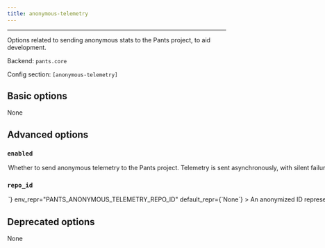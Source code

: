 ```yaml
---
title: anonymous-telemetry
---
```



---

Options related to sending anonymous stats to the Pants project, to aid development.

Backend: <span className="color--primary">`pants.core`</span>

Config section: <span className="color--primary">`[anonymous-telemetry]`</span>

<span className={styles.options}>

## Basic options

None

## Advanced options

### `enabled`

<Option
  cli_repr={`--[no-]anonymous-telemetry-enabled`}
  env_repr="PANTS_ANONYMOUS_TELEMETRY_ENABLED"
  default_repr={`False`}
>
  Whether to send anonymous telemetry to the Pants project. Telemetry is sent
  asynchronously, with silent failure, and does not impact build times or
  outcomes. See https://www.pantsbuild.org/v2.8/docs/anonymous-telemetry for
  details.
</Option>

### `repo_id`

<Option
  cli_repr={`--anonymous-telemetry-repo-id=<str>`}
  env_repr="PANTS_ANONYMOUS_TELEMETRY_REPO_ID"
  default_repr={`None`}
>
  An anonymized ID representing this repo. For private repos, you likely want
  the ID to not be derived from, or algorithmically convertible to, anything
  identifying the repo. For public repos the ID may be visible in that
  repo&#x27;s config file, so anonymity of the repo is not guaranteed (although
  user anonymity is always guaranteed). See
  https://www.pantsbuild.org/v2.8/docs/anonymous-telemetry for details.
</Option>

## Deprecated options

None

</span>

